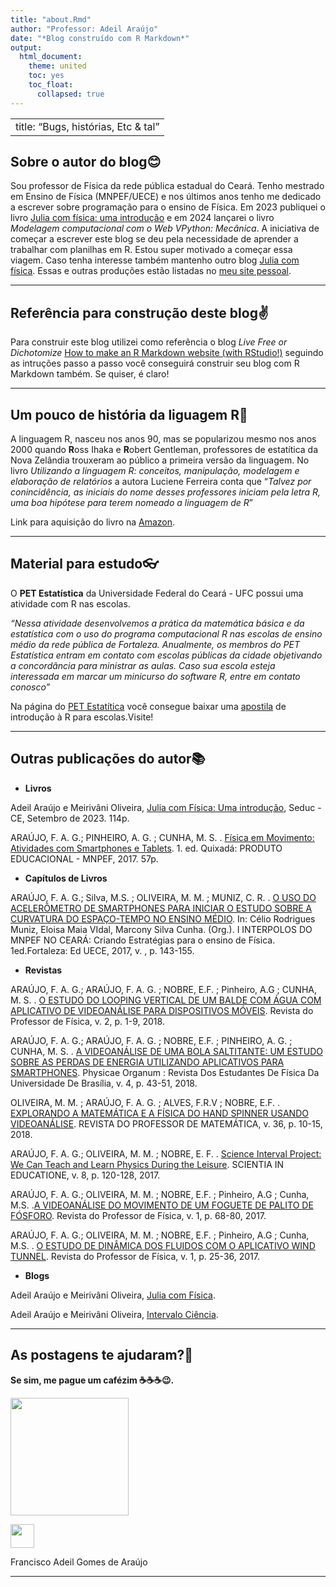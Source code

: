 ---
title: "about.Rmd"
author: "Professor: Adeil Araújo"
date: "*Blog construído com R Markdown*"
output: 
  html_document:
    theme: united
    toc: yes
    toc_float:
      collapsed: true
---

---
title: "Bugs, histórias, Etc & tal"
---

## Sobre o autor do blog😊

Sou professor de Física da rede pública estadual do Ceará. Tenho mestrado em Ensino de Física (MNPEF/UECE) e nos últimos anos tenho me dedicado a escrever sobre programação para o ensino de Física. Em 2023 publiquei o livro [Julia com física: uma introdução](https://www.seduc.ce.gov.br/wp-content/uploads/sites/37/2023/09/Ebook-02-Julia-com-Fisica.pdf) e em 2024 lançarei o livro *Modelagem computacional com o Web VPython: Mecânica*. A iniciativa de começar a escrever este blog se deu pela necessidade de aprender a trabalhar com planilhas em R. Estou super motivado a começar essa viagem. Caso tenha interesse também mantenho outro blog [Julia com física](https://juliacomfisica.github.io/). Essas e outras produções estão listadas no [meu site pessoal](https://adeil83.github.io/).

---

## Referência para construção deste blog✌️

Para construir este blog utilizei como referência o blog *Live Free or Dichotomize* [How to make an R Markdown website (with RStudio!)](https://livefreeordichotomize.com/posts/2017-08-08-how-to-make-an-rmarkdown-website/index.html) seguindo as intruções passo a passo você conseguirá construir seu blog com R Markdown também. Se quiser, é claro!

---

## Um pouco de história da liguagem R📖

A linguagem R, nasceu nos anos 90, mas se popularizou mesmo nos anos 2000 quando **R**oss Ihaka e **R**obert Gentleman, professores de estatítica da Nova Zelândia trouxeram ao público a primeira versão da linguagem. No livro *Utilizando a linguagem R: conceitos, manipulação, modelagem e elaboração de relatórios* a autora Luciene Ferreira conta que "*Talvez por conincidência, as iniciais do nome desses professores iniciam pela letra R, uma boa hipótese para terem nomeado a linguagem de R*"

Link para aquisição do livro na [Amazon](https://www.amazon.com.br/Utilizando-linguagem-manipula%C3%A7%C3%A3o-visualiza%C3%A7%C3%A3o-elabora%C3%A7%C3%A3o/dp/8550814423).

---

## Material para estudo👓

O **PET Estatística** da Universidade Federal do Ceará - UFC possui uma atividade com R nas escolas.

*"Nessa atividade desenvolvemos a prática da matemática básica e da estatística com o uso do programa computacional R nas escolas de ensino médio da rede pública de Fortaleza. Anualmente, os membros do PET Estatística entram em contato com escolas públicas da cidade objetivando a concordância para ministrar as aulas. Caso sua escola esteja interessada em marcar um minicurso do software R, entre em contato conosco"*

Na página do [PET Estatítica](https://sites.google.com/view/petestatisticaufc/atividades) você consegue baixar uma [apostila](https://drive.google.com/file/d/1koBbKSarTit1jUBt0jLrGnjF3TMLCu7s/view) de introdução à R para escolas.Visite!

---

## Outras publicações do autor📚

* **Livros**

Adeil Araújo e Meirivâni Oliveira, [Julia com Física: Uma introdução](https://www.seduc.ce.gov.br/wp-content/uploads/sites/37/2023/09/Ebook-02-Julia-com-Fisica.pdf), Seduc - CE, Setembro de 2023. 114p.

ARAÚJO, F. A. G.; PINHEIRO, A. G. ; CUNHA, M. S. . [Física em Movimento: Atividades com Smartphones e Tablets](https://www.researchgate.net/publication/325370876_Fisica_em_Movimento_Atividades_com_Smartphones_e_Tablets). 1. ed. Quixadá: PRODUTO EDUCACIONAL - MNPEF, 2017. 57p. 

* **Capítulos de Livros**

ARAÚJO, F. A. G.; Silva, M.S. ; OLIVEIRA, M. M. ; MUNIZ, C. R. . [O USO DO ACELERÔMETRO DE SMARTPHONES PARA INICIAR O ESTUDO SOBRE A CURVATURA DO ESPAÇO-TEMPO NO ENSINO MÉDIO](https://drive.google.com/file/d/11mVL6mMc6Lt4f5mIxMx2ojBqvosak8kb/view?usp=sharing). In: Célio Rodrigues Muniz, Eloisa Maia VIdal, Marcony Silva Cunha. (Org.). I INTERPOLOS DO MNPEF NO CEARÁ: Criando Estratégias para o ensino de Física. 1ed.Fortaleza: Ed UECE, 2017, v. , p. 143-155.

* **Revistas**

ARAÚJO, F. A. G.; ARAÚJO, F. A. G. ; NOBRE, E.F. ; Pinheiro, A.G ; CUNHA, M. S. . [O ESTUDO DO LOOPING VERTICAL DE UM BALDE COM ÁGUA COM APLICATIVO DE VIDEOANÁLISE PARA DISPOSITIVOS MÓVEIS](https://periodicos.unb.br/index.php/rpf/article/view/11893). Revista do Professor de Física, v. 2, p. 1-9, 2018.


ARAÚJO, F. A. G.; ARAÚJO, F. A. G. ; NOBRE, E.F. ; PINHEIRO, A. G. ; CUNHA, M. S. . [A VIDEOANÁLISE DE UMA BOLA SALTITANTE: UM ESTUDO SOBRE AS PERDAS DE ENERGIA UTILIZANDO APLICATIVOS PARA SMARTPHONES](https://www.researchgate.net/publication/327226249_A_VIDEOANALISE_DE_UMA_BOLA_SALTITANTE_UM_ESTUDO_SOBRE_AS_PERDAS_DE_ENERGIA_UTILIZANDO_APLICATIVOS_PARA_SMARTPHONES). Physicae Organum : Revista Dos Estudantes De Física Da Universidade De Brasília, v. 4, p. 43-51, 2018.

OLIVEIRA, M. M. ; ARAÚJO, F. A. G. ; ALVES, F.R.V ; NOBRE, E.F. . [EXPLORANDO A MATEMÁTICA E A FÍSICA DO HAND SPINNER USANDO VIDEOANÁLISE](https://www.researchgate.net/publication/328491662_EXPLORANDO_A_MATEMATICA_E_A_FISICA_DO_HAND_SPINNER_USANDO_VIDEOANALISE). REVISTA DO PROFESSOR DE MATEMÁTICA, v. 36, p. 10-15, 2018.

ARAÚJO, F. A. G.; OLIVEIRA, M. M. ; NOBRE, E. F. . [Science Interval Project: We Can Teach and Learn Physics During the Leisure](https://ojs.cuni.cz/scied/article/view/736). SCIENTIA IN EDUCATIONE, v. 8, p. 120-128, 2017.

ARAÚJO, F. A. G.; OLIVEIRA, M. M. ; NOBRE, E.F. ; Pinheiro, A.G ; Cunha, M.S. .[A VIDEOANÁLISE DO MOVIMENTO DE UM FOGUETE DE PALITO DE FÓSFORO](https://periodicos.unb.br/index.php/rpf/article/view/7073). Revista do Professor de Física, v. 1, p. 68-80, 2017.

ARAÚJO, F. A. G.; OLIVEIRA, M. M. ; NOBRE, E.F. ; Pinheiro, A.G ; Cunha, M.S. . [O ESTUDO DE DINÂMICA DOS FLUIDOS COM O APLICATIVO WIND TUNNEL](https://periodicos.unb.br/index.php/rpf/article/view/7070). Revista do Professor de Física, v. 1, p. 25-36, 2017.

* **Blogs**

Adeil Araújo e Meirivâni Oliveira, [Julia com Física](https://juliacomfisica.github.io/menu2/).

Adeil Araújo e Meirivâni Oliveira, [Intervalo Ciência](https://intervalociencia.blogspot.com/).

---

## As postagens te ajudaram?🤔

**Se sim, me pague um cafézim ☕️☕️☕️😉.**

![](pix2.png){width=10cm, height=5cm}

![](logo_pix.png){width=5cm, height=1cm}

Francisco Adeil Gomes de Araújo

---